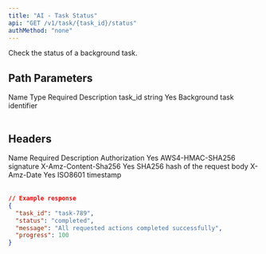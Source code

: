 ```yaml
---
title: "AI - Task Status"
api: "GET /v1/task/{task_id}/status"
authMethod: "none"
---
```


Check the status of a background task.

## Path Parameters

<Table>
  <Table.Head>
    <Table.Row>
      <Table.Header>Name</Table.Header>
      <Table.Header>Type</Table.Header>
      <Table.Header>Required</Table.Header>
      <Table.Header>Description</Table.Header>
    </Table.Row>
  </Table.Head>
  <Table.Body>
    <Table.Row>
      <Table.Cell>task_id</Table.Cell>
      <Table.Cell>string</Table.Cell>
      <Table.Cell>Yes</Table.Cell>
      <Table.Cell>Background task identifier</Table.Cell>
    </Table.Row>
  </Table.Body>
</Table>

## Headers

<Table>
  <Table.Head>
    <Table.Row>
      <Table.Header>Name</Table.Header>
      <Table.Header>Required</Table.Header>
      <Table.Header>Description</Table.Header>
    </Table.Row>
  </Table.Head>
  <Table.Body>
    <Table.Row>
      <Table.Cell>Authorization</Table.Cell>
      <Table.Cell>Yes</TableCell>
      <Table.Cell>AWS4-HMAC-SHA256 signature</Table.Cell>
    </Table.Row>
    <Table.Row>
      <Table.Cell>X-Amz-Content-Sha256</Table.Cell>
      <Table.Cell>Yes</TableCell>
      <Table.Cell>SHA256 hash of the request body</TableCell>
    </Table.Row>
    <Table.Row>
      <Table.Cell>X-Amz-Date</Table.Cell>
      <Table.Cell>Yes</TableCell>
      <Table.Cell>ISO8601 timestamp</TableCell>
    </Table.Row>
  </Table.Body>
</Table>

```json
// Example response
{
  "task_id": "task-789",
  "status": "completed",
  "message": "All requested actions completed successfully",
  "progress": 100
}
```